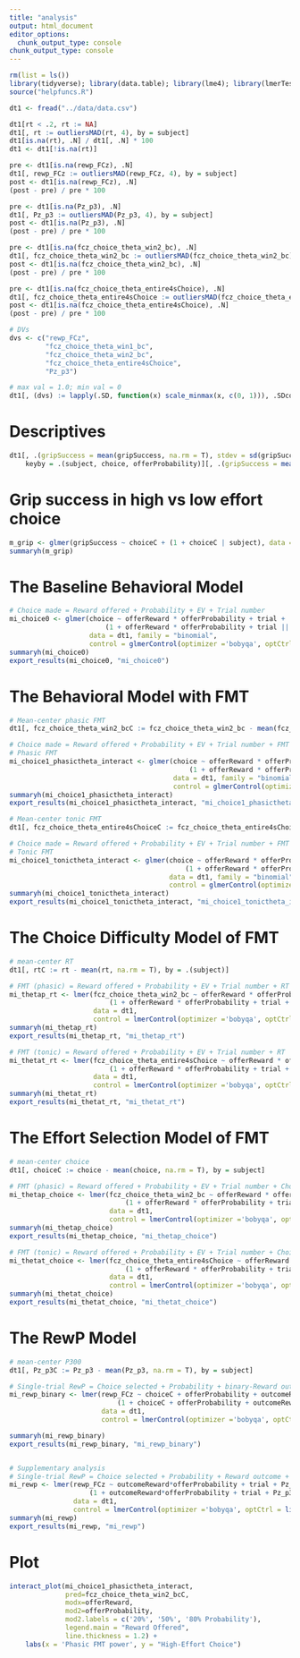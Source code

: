 ```yaml
---
title: "analysis"
output: html_document
editor_options: 
  chunk_output_type: console
chunk_output_type: console
---
```


```r
rm(list = ls())
library(tidyverse); library(data.table); library(lme4); library(lmerTest); library(ggbeeswarm); library(glue); library(hausekeep); library(sjPlot); library(performance); library(interactions)
source("helpfuncs.R")
```

```r
dt1 <- fread("../data/data.csv")
```

```r
dt1[rt < .2, rt := NA]
dt1[, rt := outliersMAD(rt, 4), by = subject]
dt1[is.na(rt), .N] / dt1[, .N] * 100
dt1 <- dt1[!is.na(rt)]
```

```r
pre <- dt1[is.na(rewp_FCz), .N]
dt1[, rewp_FCz := outliersMAD(rewp_FCz, 4), by = subject]
post <- dt1[is.na(rewp_FCz), .N]
(post - pre) / pre * 100

pre <- dt1[is.na(Pz_p3), .N]
dt1[, Pz_p3 := outliersMAD(Pz_p3, 4), by = subject]
post <- dt1[is.na(Pz_p3), .N]
(post - pre) / pre * 100

pre <- dt1[is.na(fcz_choice_theta_win2_bc), .N]
dt1[, fcz_choice_theta_win2_bc := outliersMAD(fcz_choice_theta_win2_bc), by = subject]
post <- dt1[is.na(fcz_choice_theta_win2_bc), .N]
(post - pre) / pre * 100

pre <- dt1[is.na(fcz_choice_theta_entire4sChoice), .N]
dt1[, fcz_choice_theta_entire4sChoice := outliersMAD(fcz_choice_theta_entire4sChoice), by = subject]
post <- dt1[is.na(fcz_choice_theta_entire4sChoice), .N]
(post - pre) / pre * 100
```

```r
# DVs
dvs <- c("rewp_FCz", 
         "fcz_choice_theta_win1_bc",
         "fcz_choice_theta_win2_bc", 
         "fcz_choice_theta_entire4sChoice", 
         "Pz_p3")

# max val = 1.0; min val = 0
dt1[, (dvs) := lapply(.SD, function(x) scale_minmax(x, c(0, 1))), .SDcols = dvs] 
```

# Descriptives

```r
dt1[, .(gripSuccess = mean(gripSuccess, na.rm = T), stdev = sd(gripSuccess, na.rm = T)), 
    keyby = .(subject, choice, offerProbability)][, .(gripSuccess = mean(gripSuccess, na.rm = T), stdev = sd(gripSuccess, na.rm = T)), keyby = .(choice, offerProbability)]
```

# Grip success in high vs low effort choice

```r
m_grip <- glmer(gripSuccess ~ choiceC + (1 + choiceC | subject), data = dt1, family = 'binomial')
summaryh(m_grip)
```

# The Baseline Behavioral Model
```r
# Choice made = Reward offered + Probability + EV + Trial number
mi_choice0 <- glmer(choice ~ offerReward * offerProbability + trial + 
                        (1 + offerReward * offerProbability + trial || subject), 
                    data = dt1, family = "binomial", 
                    control = glmerControl(optimizer ='bobyqa', optCtrl = list(maxfun = 2e4)))
summaryh(mi_choice0)
export_results(mi_choice0, "mi_choice0")
```

# The Behavioral Model with FMT
```r
# Mean-center phasic FMT 
dt1[, fcz_choice_theta_win2_bcC := fcz_choice_theta_win2_bc - mean(fcz_choice_theta_win2_bc, na.rm = T), by = .(subject)]

# Choice made = Reward offered + Probability + EV + Trial number + FMT + FMT x EV 
# Phasic FMT
mi_choice1_phasictheta_interact <- glmer(choice ~ offerReward * offerProbability + trial + fcz_choice_theta_win2_bcC + fcz_choice_theta_win2_bcC:offerReward:offerProbability + 
                                             (1 + offerReward * offerProbability + trial + fcz_choice_theta_win2_bcC + fcz_choice_theta_win2_bcC:offerReward:offerProbability || subject), 
                                         data = dt1, family = "binomial", 
                                         control = glmerControl(optimizer ='bobyqa', optCtrl = list(maxfun = 2e4)))
summaryh(mi_choice1_phasictheta_interact)
export_results(mi_choice1_phasictheta_interact, "mi_choice1_phasictheta_interact")
```


```r
# Mean-center tonic FMT 
dt1[, fcz_choice_theta_entire4sChoiceC := fcz_choice_theta_entire4sChoice - mean(fcz_choice_theta_entire4sChoice, na.rm = T), by = .(subject)]

# Choice made = Reward offered + Probability + EV + Trial number + FMT + FMT x EV 
# Tonic FMT
mi_choice1_tonictheta_interact <- glmer(choice ~ offerReward * offerProbability + trial + fcz_choice_theta_entire4sChoiceC + fcz_choice_theta_entire4sChoiceC:offerReward:offerProbability +
                                            (1 + offerReward * offerProbability + trial + fcz_choice_theta_entire4sChoiceC + fcz_choice_theta_entire4sChoiceC:offerReward:offerProbability || subject), 
                                        data = dt1, family = "binomial", 
                                        control = glmerControl(optimizer ='bobyqa', optCtrl = list(maxfun = 2e4)))
summaryh(mi_choice1_tonictheta_interact)
export_results(mi_choice1_tonictheta_interact, "mi_choice1_tonictheta_interact")
```


# The Choice Difficulty Model of FMT
```r
# mean-center RT
dt1[, rtC := rt - mean(rt, na.rm = T), by = .(subject)]

# FMT (phasic) = Reward offered + Probability + EV + Trial number + RT
mi_thetap_rt <- lmer(fcz_choice_theta_win2_bc ~ offerReward * offerProbability + trial + rtC + 
                         (1 + offerReward * offerProbability + trial + rtC || subject), 
                     data = dt1, 
                     control = lmerControl(optimizer ='bobyqa', optCtrl = list(maxfun = 2e4)))
summaryh(mi_thetap_rt)
export_results(mi_thetap_rt, "mi_thetap_rt")

# FMT (tonic) = Reward offered + Probability + EV + Trial number + RT
mi_thetat_rt <- lmer(fcz_choice_theta_entire4sChoice ~ offerReward * offerProbability + trial + rtC + 
                         (1 + offerReward * offerProbability + trial + rtC || subject), 
                     data = dt1, 
                     control = lmerControl(optimizer ='bobyqa', optCtrl = list(maxfun = 2e4)))
summaryh(mi_thetat_rt)
export_results(mi_thetat_rt, "mi_thetat_rt")
```


# The Effort Selection Model of FMT
```r
# mean-center choice
dt1[, choiceC := choice - mean(choice, na.rm = T), by = subject]

# FMT (phasic) = Reward offered + Probability + EV + Trial number + Choice selected 
mi_thetap_choice <- lmer(fcz_choice_theta_win2_bc ~ offerReward * offerProbability + trial + choiceC + 
                             (1 + offerReward * offerProbability + trial + choiceC || subject), 
                         data = dt1, 
                         control = lmerControl(optimizer ='bobyqa', optCtrl = list(maxfun = 2e4)))
summaryh(mi_thetap_choice)
export_results(mi_thetap_choice, "mi_thetap_choice")

# FMT (tonic) = Reward offered + Probability + EV + Trial number + Choice selected 
mi_thetat_choice <- lmer(fcz_choice_theta_entire4sChoice ~ offerReward * offerProbability + trial + choiceC + 
                             (1 + offerReward * offerProbability + trial + choiceC || subject), 
                         data = dt1, 
                         control = lmerControl(optimizer ='bobyqa', optCtrl = list(maxfun = 2e4)))
summaryh(mi_thetat_choice)
export_results(mi_thetat_choice, "mi_thetat_choice")
```


# The RewP Model
```r
# mean-center P300
dt1[, Pz_p3C := Pz_p3 - mean(Pz_p3, na.rm = T), by = subject]

# Single-trial RewP = Choice selected + Probability + binary-Reward outcome + Probability x binary-Reward outcome + single-trial P300 + Trial number 
mi_rewp_binary <- lmer(rewp_FCz ~ choiceC + offerProbability + outcomeRewardBinary + offerProbability:outcomeRewardBinary + Pz_p3C + trial + 
                           (1 + choiceC + offerProbability + outcomeRewardBinary + offerProbability:outcomeRewardBinary + Pz_p3C + trial || subject), 
                       data = dt1, 
                       control = lmerControl(optimizer ='bobyqa', optCtrl = list(maxfun = 2e4)))

summaryh(mi_rewp_binary)
export_results(mi_rewp_binary, "mi_rewp_binary")


# Supplementary analysis
# Single-trial RewP = Choice selected + Probability + Reward outcome + Probability x Reward outcome + single-trial P300 + Trial number 
mi_rewp <- lmer(rewp_FCz ~ outcomeReward*offerProbability + trial + Pz_p3C + choiceC +
                    (1 + outcomeReward*offerProbability + trial + Pz_p3C + choiceC || subject),
                data = dt1, 
                control = lmerControl(optimizer ='bobyqa', optCtrl = list(maxfun = 2e4)))
summaryh(mi_rewp)
export_results(mi_rewp, "mi_rewp")
```

# Plot
```r
interact_plot(mi_choice1_phasictheta_interact, 
              pred=fcz_choice_theta_win2_bcC, 
              modx=offerReward, 
              mod2=offerProbability, 
              mod2.labels = c('20%', '50%', '80% Probability'), 
              legend.main = "Reward Offered", 
              line.thickness = 1.2) +
    labs(x = 'Phasic FMT power', y = "High-Effort Choice") 
```
